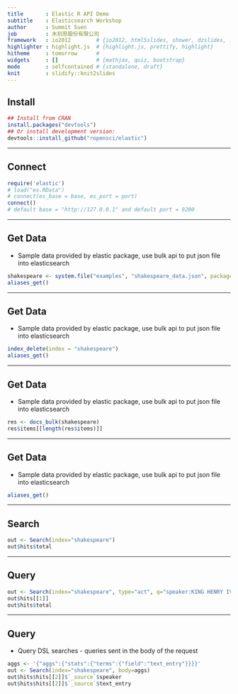 ```yaml
---
title       : Elastic R API Demo
subtitle    : Elasticsearch Workshop
author      : Summit Suen
job         : 木刻思股份有限公司
framework   : io2012        # {io2012, html5slides, shower, dzslides, ...}
highlighter : highlight.js  # {highlight.js, prettify, highlight}
hitheme     : tomorrow      # 
widgets     : []            # {mathjax, quiz, bootstrap}
mode        : selfcontained # {standalone, draft}
knit        : slidify::knit2slides
---
```


## Install 

```r
## Install from CRAN
install.packages("devtools")
## Or install development version:
devtools::install_github("ropensci/elastic")
```

---

## Connect

```r
require('elastic')
# load("es.RData")
# connect(es_base = base, es_port = port)
connect()
# default base = "http://127.0.0.1" and default port = 9200
```

---

## Get Data

- Sample data provided by elastic package, use bulk api to put json file into elasticsearch

```r
shakespeare <- system.file("examples", "shakespeare_data.json", package = "elastic")
aliases_get()
```

---

## Get Data

- Sample data provided by elastic package, use bulk api to put json file into elasticsearch

```r
index_delete(index = "shakespeare")
aliases_get()
```

---

## Get Data

- Sample data provided by elastic package, use bulk api to put json file into elasticsearch

```r
res <- docs_bulk(shakespeare)
res$items[[length(res$items)]]
```

---

## Get Data

- Sample data provided by elastic package, use bulk api to put json file into elasticsearch

```r
aliases_get()
```

---

## Search

```r
out <- Search(index="shakespeare")
out$hits$total
```

---

## Query

```r
out <- Search(index="shakespeare", type="act", q="speaker:KING HENRY IV")
out$hits[[1]]
out$hits$total
```

---

## Query

- Query DSL searches - queries sent in the body of the request

```r
aggs <- '{"aggs":{"stats":{"terms":{"field":"text_entry"}}}}'
out <- Search(index="shakespeare", body=aggs)
out$hits$hits[[2]]$`_source`$speaker
out$hits$hits[[2]]$`_source`$text_entry
```

